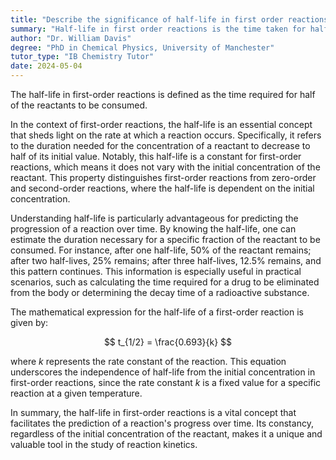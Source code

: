 ```yaml
---
title: "Describe the significance of half-life in first order reactions"
summary: "Half-life in first order reactions is the time taken for half of the reactants to be consumed."
author: "Dr. William Davis"
degree: "PhD in Chemical Physics, University of Manchester"
tutor_type: "IB Chemistry Tutor"
date: 2024-05-04
---
```


The half-life in first-order reactions is defined as the time required for half of the reactants to be consumed. 

In the context of first-order reactions, the half-life is an essential concept that sheds light on the rate at which a reaction occurs. Specifically, it refers to the duration needed for the concentration of a reactant to decrease to half of its initial value. Notably, this half-life is a constant for first-order reactions, which means it does not vary with the initial concentration of the reactant. This property distinguishes first-order reactions from zero-order and second-order reactions, where the half-life is dependent on the initial concentration.

Understanding half-life is particularly advantageous for predicting the progression of a reaction over time. By knowing the half-life, one can estimate the duration necessary for a specific fraction of the reactant to be consumed. For instance, after one half-life, 50% of the reactant remains; after two half-lives, 25% remains; after three half-lives, 12.5% remains, and this pattern continues. This information is especially useful in practical scenarios, such as calculating the time required for a drug to be eliminated from the body or determining the decay time of a radioactive substance.

The mathematical expression for the half-life of a first-order reaction is given by:

$$
t_{1/2} = \frac{0.693}{k}
$$

where $k$ represents the rate constant of the reaction. This equation underscores the independence of half-life from the initial concentration in first-order reactions, since the rate constant $k$ is a fixed value for a specific reaction at a given temperature.

In summary, the half-life in first-order reactions is a vital concept that facilitates the prediction of a reaction's progress over time. Its constancy, regardless of the initial concentration of the reactant, makes it a unique and valuable tool in the study of reaction kinetics.
    